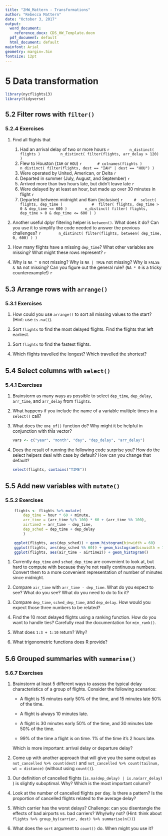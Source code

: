 ```yaml
---
title: "2HW_Mattern - Transformations"
author: "Rebecca Mattern"
date: "October 3, 2017"
output:
  word_document:
    reference_docx: CDS_HW_Template.docm
  pdf_document: default
  html_document: default
mainfont: Arial
geometry: margin=.5in
fontsize: 12pt
---
```

<style>
 .author { text-align        : center; margin : 0px; }       
 .title  { text-align        : center; margin : 0px; }       
 .date   { text-align        : center; margin : 0px; }       
  H4     { margin-top        : 20px;
           margin-left       : 10px;
           margin-bottom     :  5px;
           }
 .Pagebreak {
          font-size         :  1px;
          margin-top        : -12px;
          page-break-after  :  always;
          }
</style>

# 5 Data transformation {#transform}

<!-- -------------------------------------------------------------------------------- -->

```r
library(nycflights13)
library(tidyverse)
```

## 5.2 Filter rows with `filter()`

### 5.2.4 Exercises

1.  Find all flights that
    1.  Had an arrival delay of two or more hours
        ```r
            n_distinct( flights )
            n_distinct( filter(flights, arr_delay > 120) )
        ```
    2.  Flew to Houston (`IAH` or `HOU`)
        ```r
          # colnames(flights )
            n_distinct( filter(flights, dest == "IAH" | dest == "HOU") )
        ```
    3.  Were operated by United, American, or Delta
        ```r

        ```
    4.  Departed in summer (July, August, and September)
        ```r

        ```
    5.  Arrived more than two hours late, but didn't leave late
        ```r

        ```
    6.  Were delayed by at least an hour, but made up over 30 minutes in flight
        ```r
 
        ```
    7.  Departed between midnight and 6am (inclusive)
        ```r
        #  select( flights, dep_time )        
        #  filter( flights, dep_time > 0 & dep_time <= 600 )
           n_distinct( filter( flights, dep_time > 0 & dep_time <= 600 ) )
        ```
2.  Another useful dplyr filtering helper is `between()`. What does it do?
    Can you use it to simplify the code needed to answer the previous challenges?
    ```r
       n_distinct( filter(flights, between( dep_time, 0, 600) ) )
    ``` 

3.  How many flights have a missing `dep_time`? What other variables are 
    missing? What might these rows represent?
    ```r

    ```    

4.  Why is `NA ^ 0` not missing? Why is `NA | TRUE` not missing?
    Why is `FALSE & NA` not missing? Can you figure out the general
    rule?  (`NA * 0` is a tricky counterexample!)
    ```r

    ```    

<!-- -------------------------------------------------------------------------------- -->
<div class="Pagebreak">&#160; &#160;&#160;</div> \pagebreak

## 5.3 Arrange rows with `arrange()`

### 5.3.1 Exercises

1.  How could you use `arrange()` to sort all missing values to the start?
    (Hint: use `is.na()`).
    
2.  Sort `flights` to find the most delayed flights. Find the flights that
    left earliest.

3.  Sort `flights` to find the fastest flights.

4.  Which flights travelled the longest? Which travelled the shortest?

<!-- -------------------------------------------------------------------------------- -->
<div class="Pagebreak">&#160; &#160;&#160;</div> \pagebreak

## 5.4 Select columns with `select()` {#select}

### 5.4.1 Exercises

1.  Brainstorm as many ways as possible to select `dep_time`, `dep_delay`,
    `arr_time`, and `arr_delay` from `flights`.
    
2.  What happens if you include the name of a variable multiple times in
    a `select()` call?
  
3.  What does the `one_of()` function do? Why might it be helpful in conjunction
    with this vector?
    
    ```r
    vars <- c("year", "month", "day", "dep_delay", "arr_delay")
    ```
    
4.  Does the result of running the following code surprise you?  How do the
    select helpers deal with case by default? How can you change that default?

    ```r
    select(flights, contains("TIME"))
    ```
<!-- -------------------------------------------------------------------------------- -->
<div class="Pagebreak">&#160; &#160;&#160;</div> \pagebreak

## 5.5 Add new variables with `mutate()`

### 5.5.2 Exercises

```r
    flights <- flights %>% mutate(
        dep_time = hour * 60 + minute,
        arr_time = (arr_time %/% 100) * 60 + (arr_time %% 100),
        airtime2 = arr_time - dep_time,
        dep_sched = dep_time + dep_delay
        )

    ggplot(flights, aes(dep_sched)) + geom_histogram(binwidth = 60)
    ggplot(flights, aes(dep_sched %% 60)) + geom_histogram(binwidth = 1)
    ggplot(flights, aes(air_time - airtime2)) + geom_histogram()
```

1.  Currently `dep_time` and `sched_dep_time` are convenient to look at, but
    hard to compute with because they're not really continuous numbers. 
    Convert them to a more convenient representation of number of minutes since midnight.
    
2.  Compare `air_time` with `arr_time - dep_time`. What do you expect to see?
    What do you see? What do you need to do to fix it?
    
3.  Compare `dep_time`, `sched_dep_time`, and `dep_delay`. How would you
    expect those three numbers to be related?

4.  Find the 10 most delayed flights using a ranking function. How do you want 
    to handle ties? Carefully read the documentation for `min_rank()`.

5.  What does `1:3 + 1:10` return? Why?

6.  What trigonometric functions does R provide?

<!-- -------------------------------------------------------------------------------- -->
<div class="Pagebreak">&#160; &#160;&#160;</div> \pagebreak

## 5.6 Grouped summaries with `summarise()`

### 5.6.7 Exercises

1.  Brainstorm at least 5 different ways to assess the typical delay 
    characteristics of a group of flights. Consider the following scenarios:
    
    * A flight is 15 minutes early 50% of the time, and 15 minutes late 50% of 
      the time.
      
    * A flight is always 10 minutes late.

    * A flight is 30 minutes early 50% of the time, and 30 minutes late 50% of 
      the time.
      
    * 99% of the time a flight is on time. 1% of the time it's 2 hours late.
    
    Which is more important: arrival delay or departure delay?

2.  Come up with another approach that will give you the same output as 
    `not_cancelled %>% count(dest)` and 
    `not_cancelled %>% count(tailnum, wt = distance)` (without using 
    `count()`).

3.  Our definition of cancelled flights (`is.na(dep_delay) | is.na(arr_delay)`
    ) is slightly suboptimal. Why? Which is the most important column?

4.  Look at the number of cancelled flights per day. Is there a pattern?
    Is the proportion of cancelled flights related to the average delay?

5.  Which carrier has the worst delays? Challenge: can you disentangle the
    effects of bad airports vs. bad carriers? Why/why not? (Hint: think about
    `flights %>% group_by(carrier, dest) %>% summarise(n())`)

6.  What does the `sort` argument to `count()` do. When might you use it?

<!-- -------------------------------------------------------------------------------- -->
<div class="Pagebreak">&#160; &#160;&#160;</div> \pagebreak
